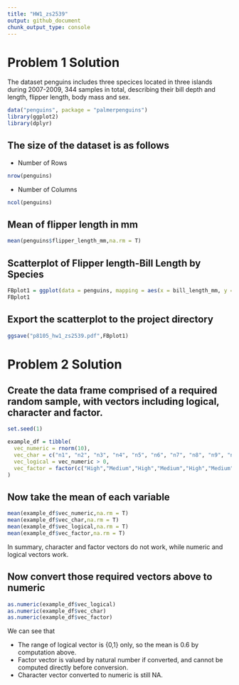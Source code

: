```yaml
---
title: "HW1_zs2539"
output: github_document
chunk_output_type: console
---
```


# Problem 1 Solution

The dataset penguins includes three specices located in three islands during 2007-2009, 344 samples in total, describing their bill depth and length, flipper length, body mass and sex.
```r
data("penguins", package = "palmerpenguins")
library(ggplot2)
library(dplyr)
```

## The size of the dataset is as follows

- Number of Rows
```r
nrow(penguins)
```

- Number of Columns
```r
ncol(penguins)
```

## Mean of flipper length in mm
```r
mean(penguins$flipper_length_mm,na.rm = T)
```

## Scatterplot of Flipper length-Bill Length by Species 
```r
FBplot1 = ggplot(data = penguins, mapping = aes(x = bill_length_mm, y = flipper_length_mm, colour = species)) + geom_point()
FBplot1
```

## Export the scatterplot to the project directory
```r
ggsave("p8105_hw1_zs2539.pdf",FBplot1)
```

# Problem 2 Solution

## Create the data frame comprised of a required random sample, with vectors including logical, character and factor.
```r
set.seed(1)

example_df = tibble(
  vec_numeric = rnorm(10),
  vec_char = c("n1", "n2", "n3", "n4", "n5", "n6", "n7", "n8", "n9", "n10"),
  vec_logical = vec_numeric > 0,
  vec_factor = factor(c("High","Medium","High","Medium","High","Medium", "Medium", "Low", "Low", "Low"))
)
```

## Now take the mean of each variable
```r
mean(example_df$vec_numeric,na.rm = T)
mean(example_df$vec_char,na.rm = T)
mean(example_df$vec_logical,na.rm = T)
mean(example_df$vec_factor,na.rm = T)
```

In summary, character and factor vectors do not work, while numeric and logical vectors work.

## Now convert those required vectors above to numeric
```r
as.numeric(example_df$vec_logical)
as.numeric(example_df$vec_char)
as.numeric(example_df$vec_factor)
```
We can see that

- The range of logical vector is {0,1} only, so the mean is 0.6 by computation above.
- Factor vector is valued by natural number if converted, and cannot be computed directly before conversion.
- Character vector converted to numeric is still NA.